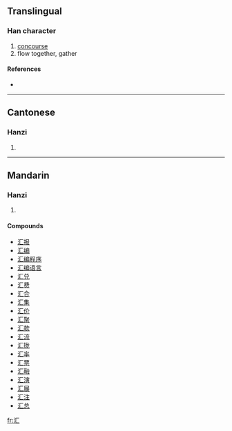 {{see|匯|彙}}
==Translingual==

===Han character===
{{Han char|rn=85|rad=水|as=02|sn=5|four=|canj=水尸 (ES)}}

# [[concourse]]
# flow together, gather

====References====
* {{Han ref|kx=0604.091|hdz=31548.040|uh=6C47|ud=27719}}

----

==Cantonese==

===Hanzi===
{{yue-hanzi|jyut=|y=wui6}}

# {{defn|Cantonese}}

----

==Mandarin==

===Hanzi===
{{cmn-hanzi|tra=[[匯]], [[彙]]|pin=[[huì]] ([[hui4]])|wg=hui<sup>4</sup>}}

# {{defn|Mandarin}}

====Compounds====
* [[汇报]]
* [[汇编]]
* [[汇编程序]]
* [[汇编语言]]
* [[汇兑]]
* [[汇费]]
* [[汇合]]
* [[汇集]]
* [[汇价]]
* [[汇聚]]
* [[汇款]]
* [[汇流]]
* [[汇拢]]
* [[汇率]]
* [[汇票]]
* [[汇融]]
* [[汇演]]
* [[汇展]]
* [[汇注]]
* [[汇总]]

[[fr:汇]]